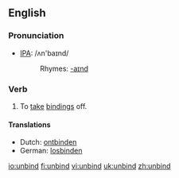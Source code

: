 ==English==
=== Pronunciation ===
*[[w:IPA|IPA]]: /ʌn'baɪnd/
*:Rhymes: [[Rhymes:English:-aɪnd|-aɪnd]]

=== Verb ===
{{irregverb|'''to unbind'''|'''[[unbinds]]'''|'''[[unbound]]'''|'''[[unbound]]''' or rarely '''[[unbounden]]'''|'''[[unbinding]]'''}}

# To [[take off|take]] [[binding]]s off.

==== Translations ====
*Dutch: [[ontbinden]]
*German: [[losbinden]]

[[io:unbind]]
[[fi:unbind]]
[[vi:unbind]]
[[uk:unbind]]
[[zh:unbind]]